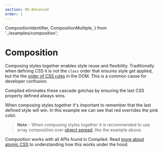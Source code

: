 ```yaml
---
section: 90-Advanced
order: 1
---
```


  CompositionIdentifier,
  CompositionMultiple,
} from '../examples/composition';

# Composition

Composing styles together enables style reuse and flexibility.
Traditionally when defining CSS it is not the `class` order that ensures style get applied,
but the the [order of CSS rules](https://developer.mozilla.org/en-US/docs/Learn/CSS/Building_blocks/Cascade_and_inheritance) in the DOM.
This is a common cause for developer confusion.

Compiled eliminates these cascade gotchas by ensuring the last CSS property defined always wins.

<CompositionIdentifier />

When composing styles together it's important to remember that the last defined style will win.
In this example we can see that red overrides the pink color.

<CompositionMultiple />

> **Note** - When composing styles together it is recommended to use array composition over [object spread](https://developer.mozilla.org/en-US/docs/Web/JavaScript/Reference/Operators/Spread_syntax),
> like the example above.

Composition works with all APIs found in Compiled.
Read [more about atomic CSS](/atomic-css#overriding-through-composition) to understanding how this works under the hood.
